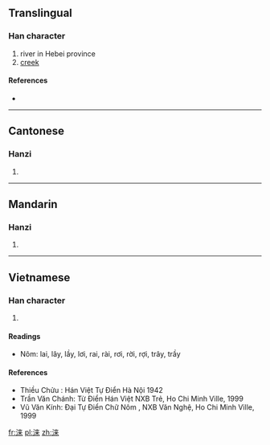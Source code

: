 {{also|淶}}
==Translingual==

===Han character===
{{Han char|rn=85|rad=水|as=07|sn=10|four=|canj=水木廿 (EDT)}}

# river in Hebei province
# [[creek]]

====References====
* {{Han ref|kx=0627.311|hdz=31620.100|uh=6D9E|ud=28062}}

----

==Cantonese==

===Hanzi===
{{yue-hanzi|jyut=|y=loi4|tra=淶}}

# {{defn|Cantonese|sort=水07}}

----

==Mandarin==

===Hanzi===
{{cmn-hanzi|tra=淶|pin=[[guō]] ([[guo1]]), [[lái]] ([[lai2]])|wg=kuo<sup>1</sup>, lai<sup>2</sup>}}

# {{defn|Mandarin|sort=水07}}

----

==Vietnamese==

===Han character===
{{vi-hantu|lai|rs=水07}}

# {{defn|Vietnamese|sort=水07}}

====Readings====
* Nôm: lai, lây, lầy, lơi, rai, rài, rơi, rời, rợi, trây, trầy

====References====
* Thiều Chửu : Hán Việt Tự Điển  Hà Nội 1942
* Trần Văn Chánh: Từ Điển Hán Việt NXB Trẻ, Ho Chi Minh Ville, 1999
* Vũ Văn Kính: Đại Tự Điển Chữ Nôm , NXB Văn Nghệ, Ho Chi Minh Ville, 1999

[[fr:涞]]
[[pl:涞]]
[[zh:涞]]